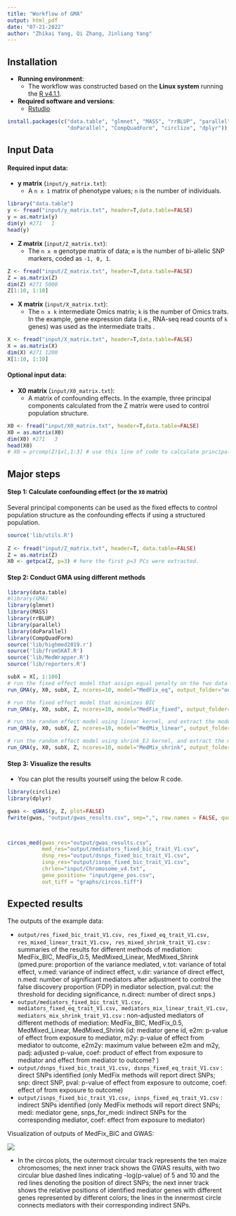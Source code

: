 ```yaml
---
title: "Workflow of GMA"
output: html_pdf
date: "07-21-2022"
author: "Zhikai Yang, Qi Zhang, Jinliang Yang"
---
```



## Installation

- __Running environment__: 
    - The workflow was constructed based on the __Linux system__ running the [R v4.1.1](https://cran.r-project.org/).

- __Required software and versions__: 
    - [Rstudio](https://www.rstudio.com/products/rstudio/download/)
      
```r
install.packages(c("data.table", "glmnet", "MASS", "rrBLUP", "parallel", 
                   "doParallel", "CompQuadForm", "circlize", "dplyr"))
```

## Input Data

#### Required input data:

- __y matrix__ (`input/y_matrix.txt`): 
  - A `n x 1` matrix of phenotype values; `n` is the number of individuals.
  
```r
library("data.table")
y <- fread("input/y_matrix.txt", header=T,data.table=FALSE)
y = as.matrix(y)
dim(y) #271   1
head(y)
```

  
- __Z matrix__ (`input/Z_matrix.txt`): 
  - The `n x m` genotype matrix of data; `m` is the number of bi-allelic SNP markers, coded as `-1, 0, 1`.

```r
Z <- fread("input/Z_matrix.txt", header=T,data.table=FALSE)
Z = as.matrix(Z)
dim(Z) #271 5000
Z[1:10, 1:10]
```
  
- __X matrix__ (`input/X_matrix.txt`): 
  - The `n x k` intermediate Omics matrix; `k` is the number of Omics traits. 
  In the example, gene expression data (i.e., RNA-seq read counts of `k` genes) was used as the intermediate traits .

```r
X <- fread("input/X_matrix.txt", header=T,data.table=FALSE)
X = as.matrix(X)
dim(X) #271 1200
X[1:10, 1:10]
```


#### Optional input data:

- __X0 matrix__ (`input/X0_matrix.txt`): 
  - A matrix of confounding effects. In the example, three principal components calculated from the Z matrix were used to control population structure.
  
```r
X0 <- fread("input/X0_matrix.txt", header=T,data.table=FALSE)
X0 = as.matrix(X0)
dim(X0) #271   3
head(X0)
# X0 = prcomp(Z)$x[,1:3] # use this line of code to calculate principal components if no X0_matrix.txt file provided
```

## Major steps

#### Step 1: Calculate confounding effect (or the `X0` matrix)

Several principal components can be used as the fixed effects to control population structure as the confounding effects if using a structured population.

```r
source('lib/utils.R')
        
Z <- fread("input/Z_matrix.txt", header=T, data.table=FALSE)
Z = as.matrix(Z)
X0 <- getpca(Z, p=3) # here the first p=3 PCs were extracted.
```

#### Step 2: Conduct GMA using different methods


```r
library(data.table)
#library(GMA)
library(glmnet)
library(MASS)
library(rrBLUP)
library(parallel)
library(doParallel)
library(CompQuadForm)
source('lib/highmed2019.r')
source('lib/fromSKAT.R')
source('lib/MedWrapper.R')
source('lib/reporters.R')

subX = X[, 1:100]
# run the fixed effect model that assign equal penalty on the two data types.
run_GMA(y, X0, subX, Z, ncores=10, model="MedFix_eq", output_folder="output/")

# run the fixed effect model that minimizes BIC
run_GMA(y, X0, subX, Z, ncores=10, model="MedFix_fixed", output_folder="output/")

# run the random effect model using linear kernel, and extract the model that minimizes BIC
run_GMA(y, X0, subX, Z, ncores=10, model="MedMix_linear", output_folder="output/")

# run the random effect model using shrink_EJ kernel, and extract the model that minimizes BIC
run_GMA(y, X0, subX, Z, ncores=10, model="MedMix_shrink", output_folder="output/")

```

#### Step 3: Visualize the results

- You can plot the results yourself using the below R code.

```r
library(circlize)
library(dplyr)

gwas <- qGWAS(y, Z, plot=FALSE)
fwrite(gwas, "output/gwas_results.csv", sep=",", row.names = FALSE, quote=FALSE)



circos_med(gwas_res="output/gwas_results.csv",
           med_res="output/mediators_fixed_bic_trait_V1.csv", 
           dsnp_res="output/dsnps_fixed_bic_trait_V1.csv", 
           isnp_res="output/isnps_fixed_bic_trait_V1.csv",
           chrlen="input/Chromosome_v4.txt", 
           gene_position= "input/gene_pos.csv",
           out_tiff = "graphs/circos.tiff")
```

## Expected results

The outputs of the example data:  

- `output/res_fixed_bic_trait_V1.csv, res_fixed_eq_trait_V1.csv, res_mixed_linear_trait_V1.csv, res_mixed_shrink_trait_V1.csv` : summaries of the results for different methods of mediation: MedFix_BIC, MedFix_0.5, MedMixed_Linear, MedMixed_Shrink (pmed.pure: proportion of the variance mediated, v.tot: variance of total effect, v.med: variance of indirect effect, v.dir: variance of direct effect, n.med: number of significant mediators after adjustment to control the false discovery proportion (FDP) in mediator selection, pval.cut: the threshold for deciding significance, n.direct: number of direct snps.)
- `output/mediators_fixed_bic_trait_V1.csv, mediators_fixed_eq_trait_V1.csv, mediators_mix_linear_trait_V1.csv, mediators_mix_shrink_trait_V1.csv` : non-adjusted mediators of different methods of mediation: MedFix_BIC, MedFix_0.5, MedMixed_Linear, MedMixed_Shrink (id: mediator gene id, e2m: p-value of effect from exposure to mediator, m2y: p-value of effect from mediator to outcome, e2m2y: maximum value between e2m and m2y, padj: adjusted p-value, coef: product of effect from exposure to mediator and effect from mediator to outcome? )
- `output/dsnps_fixed_bic_trait_V1.csv, dsnps_fixed_eq_trait_V1.csv` : direct SNPs identified (only MedFix methods will report direct SNPs; snp: direct SNP, pval: p-value of effect from exposure to outcome, coef: effect of from exposure to outcome)
- `output/isnps_fixed_bic_trait_V1.csv, isnps_fixed_eq_trait_V1.csv` : indirect SNPs identified (only MedFix methods will report direct SNPs; medi: mediator gene, snps_for_medi: indirect SNPs for the corresponding mediator, coef: effect from exposure to mediator)


Visualization of outputs of MedFix_BIC and GWAS:

![](graphs/circos.PNG)

- In the circos plots, the outermost circular track represents the ten maize chromosomes; the next inner track shows the GWAS results, with two circular blue dashed lines indicating -log(p-value) of 5 and 10 and the red lines denoting the position of direct SNPs;
the next inner track shows the relative positions of identified mediator genes with different genes represented by different colors; the lines in the innermost circle connects mediators with their corresponding indirect SNPs.